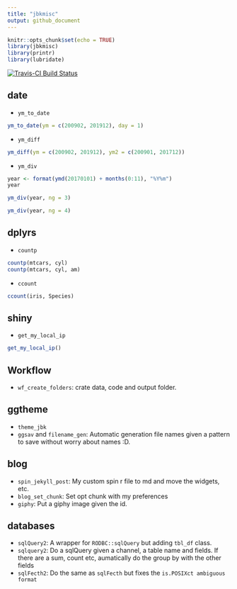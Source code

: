 ```yaml
---
title: "jbkmisc"
output: github_document
---
```


```r
knitr::opts_chunk$set(echo = TRUE)
library(jbkmisc)
library(printr)
library(lubridate)
```

[![Travis-CI Build Status](https://travis-ci.org/jbkunst/jbkmisc.svg?branch=master)](https://travis-ci.org/jbkunst/jbkmisc)

## date

* `ym_to_date`
```r
ym_to_date(ym = c(200902, 201912), day = 1)
```

* `ym_diff`

```r
ym_diff(ym = c(200902, 201912), ym2 = c(200901, 201712))
```

* `ym_div`

```r
year <- format(ymd(20170101) + months(0:11), "%Y%m")
year

ym_div(year, ng = 3)

ym_div(year, ng = 4)
```

## dplyrs

* `countp`

```r
countp(mtcars, cyl)
countp(mtcars, cyl, am)
```


* `ccount`
```r
ccount(iris, Species)
```


## shiny
* `get_my_local_ip`

```r
get_my_local_ip()
```

## Workflow
* `wf_create_folders`: crate data, code and output folder.

## ggtheme
* `theme_jbk`
* `ggsav` and `filename_gen`: Automatic generation file names given a pattern
to save without worry about names :D.

## blog
* `spin_jekyll_post`: My custom spin r file to md and move the widgets, etc.
* `blog_set_chunk`: Set opt chunk with my preferences
* `giphy`: Put a giphy image given the id.

## databases
* `sqlQuery2`: A wrapper for `RODBC::sqlQuery` but adding `tbl_df` class.
* `sqlquery2`: Do a sqlQuery given a channel, a table name and fields. If 
there are a sum, count etc, aumatically do the group by with the other 
fields
* `sqlFecth2`: Do the same as `sqlFecth` but fixes the `is.POSIXct ambiguous format`

